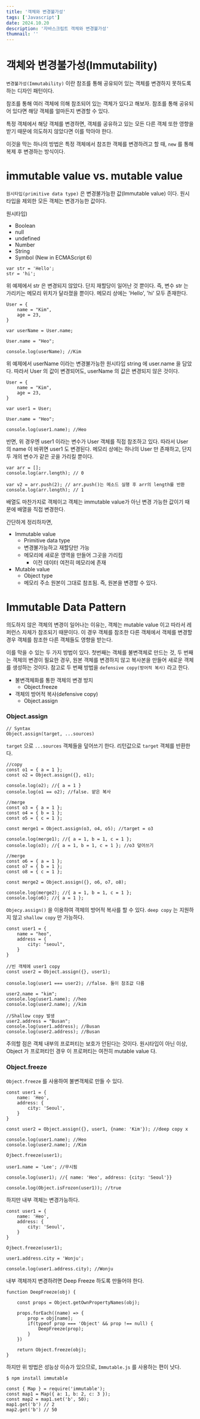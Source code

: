 ```yaml
---
title: '객체와 변경불가성'
tags: ['Javascript']
date: 2024.10.20
description: '자바스크립트 객체와 변경불가성'
thumnail: ''
---
```


# 객체와 변경불가성(Immutability)

`변경불가성(Immutability)` 이란 참조를 통해 공유되어 있는 객체를 변경하지 못하도록 하는 디자인 패턴이다.

참조를 통해 여러 객체에 의해 참조되어 있는 객체가 있다고 해보자. 참조를 통해 공유되어 있다면 해당 객체를 얼마든지 변경할 수 있다.

특정 객체에서 해당 객체를 변경하면, 객체를 공유하고 있는 모든 다른 객체 또한 영향을 받기 때문에 의도하지 않았다면 이를 막아야 한다.

이것을 막는 하나의 방법은 특정 객체에서 참조한 객체를 변경하려고 할 때, `new` 를 통해 복제 후 변경하는 방식이다.

# immutable value vs. mutable value

`원시타입(primitive data type)` 은 변경불가능한 값(Immutable value) 이다. 원시타입을 제외한 모든 객체는 변경가능한 값이다.

원시타입)

- Boolean
- null
- undefined
- Number
- String
- Symbol (New in ECMAScript 6)

```JS
var str = 'Hello';
str = 'hi';
```

위 예제에서 str 은 변경되지 않았다. 단지 재할당이 일어난 것 뿐이다. 즉, 변수 str 는 가리키는 메모리 위치가 달라졌을 뿐이다. 메모리 상에는 'Hello', 'hi' 모두 존재한다.

```JS
User = {
	name = "Kim",
	age = 23,
}

var userName = User.name;

User.name = "Heo";

console.log(userName); //Kim
```

위 예제에서 userName 이라는 변경불가능한 원시타입 string 에 user.name 을 담았다. 따라서 User 의 값이 변경되어도, userName 의 값은 변경되지 않은 것이다.

```JS
User = {
	name = "Kim",
	age = 23,
}

var user1 = User;

User.name = "Heo";

console.log(user1.name); //Heo
```

반면, 위 경우엔 user1 이라는 변수가 User 객체를 직접 참조하고 있다. 따라서 User 의 name 이 바뀌면 user1 도 변경된다. 메모리 상에는 하나의 User 만 존재하고, 단지 두 개의 변수가 같은 곳을 가리킬 뿐이다.

```JS
var arr = [];
console.log(arr.length); // 0

var v2 = arr.push(2); // arr.push()는 메소드 실행 후 arr의 length를 반환
console.log(arr.length); // 1
```

배열도 마찬가지로 객체이고 객체는 immutable value가 아닌 변경 가능한 값이기 때문에 배열을 직접 변경한다.

간단하게 정리하자면,

- Immutable value
  - Primitive data type
  - 변경불가능하고 재할당만 가능
  - 메모리에 새로운 영역을 만들어 그곳을 가리킴
    - 이전 데이터 여전히 메모리에 존재
- Mutable value
  - Object type
  - 메모리 주소 원본이 그대로 참조됨. 즉, 원본을 변경할 수 있다.

# Immutable Data Pattern

의도하지 않은 객체의 변경이 일어나는 이유는, 객체는 mutable value 이고 따라서 레퍼런스 자체가 참조되기 때문이다. 이 경우 객체를 참조한 다른 객체에서 객체를 변경할 경우 객체를 참조한 다른 객체들도 영향을 받는다.

이를 막을 수 있는 두 가지 방법이 있다. 첫번째는 객체를 불변객체로 만드는 것, 두 번째는 객체의 변경이 필요한 경우, 원본 객체를 변경하지 않고 복사본을 만들어 새로운 객체를 생성하는 것이다. 참고로 두 번째 방법을 `defensive copy(방어적 복사)` 라고 한다.

- 불변객체화를 통한 객체의 변경 방지
  - Object.freeze
- 객체의 방어적 복사(defensive copy)
  - Object.assign

### Object.assign

```JS
// Syntax
Object.assign(target, ...sources)
```

`target` 으로 `...sources` 객체들을 덮어쓰기 한다. 리턴값으로 `target` 객체를 반환한다.

```JS
//copy
const o1 = { a = 1 };
const o2 = Object.assign({}, o1);

console.log(o2); //{ a = 1 }
console.log(o1 == o2); //false. 얕은 복사

//merge
const o3 = { a = 1 };
const o4 = { b = 1 };
const o5 = { c = 1 };

const merge1 = Object.assign(o3, o4, o5); //target = o3

console.log(merge1); //{ a = 1, b = 1, c = 1 };
console.log(o3); //{ a = 1, b = 1, c = 1 }; //o3 덮어쓰기

//merge
const o6 = { a = 1 };
const o7 = { b = 1 };
const o8 = { c = 1 };

const merge2 = Object.assign({}, o6, o7, o8);

console.log(merge2); //{ a = 1, b = 1, c = 1 };
console.log(o6); //{ a = 1 };
```

`Objecy.assign()` 을 이용하여 객체의 방어적 복사를 할 수 있다. `deep copy` 는 지원하지 않고 `shallow copy` 만 가능하다.

```JS
const user1 = {
	name = "heo",
	address = {
		city: "seoul",
	}
}

//빈 객체에 user1 copy
const user2 = Object.assign({}, user1);

console.log(user1 === user2); //false. 둘이 참조값 다름

user2.name = "kim";
console.log(user1.name); //heo
console.log(user2.name); //kim

//Shallow copy 발생
user2.address = "Busan";
console.log(user1.address); //Busan
console.log(user2.address); //Busan
```

주의할 점은 객체 내부의 프로퍼티는 보호가 안된다는 것이다. 원시타입이 아닌 이상, Object 가 프로퍼티인 경우 이 프로퍼티는 여전히 mutable value 다.

### Object.freeze

`Object.freeze` 를 사용하여 불변객체로 만들 수 있다.

```JS
const user1 = {
	name: 'Heo',
	address: {
		city: 'Seoul',
	}
}

const user2 = Object.assign({}, user1, {name: 'Kim'}); //deep copy x

console.log(user1.name); //Heo
console.log(user2.name); //Kim

Ojbect.freeze(user1);

user1.name = 'Lee'; //무시됨

console.log(user1); //{ name: 'Heo', address: {city: 'Seoul'}}

console.log(Object.isFrozon(user1)); //true
```

하지만 내부 객체는 변경가능하다.

```JS
const user1 = {
	name: 'Heo',
	address: {
		city: 'Seoul',
	}
}

Ojbect.freeze(user1);

user1.address.city = 'Wonju';

console.log(user1.address.city); //Wonju
```

내부 객체까지 변경하려면 Deep Freeze 하도록 만들어야 한다.

```JS
function DeepFreeze(obj) {

	const props = Object.getOwnPropertyNames(obj);

	props.forEach((name) => {
		prop = obj[name];
		if(typeof prop === 'Object' && prop !== null) {
			DeepFreeze(prop);
		}
	})

	return Object.freeze(obj);
}
```

하지만 위 방법은 성능상 이슈가 있으므로, `Immutable.js` 를 사용하는 편이 낫다.

```Shell
$ npm install immutable
```

```JS
const { Map } = require('immutable');
const map1 = Map({ a: 1, b: 2, c: 3 });
const map2 = map1.set('b', 50);
map1.get('b') // 2
map2.get('b') // 50
```
